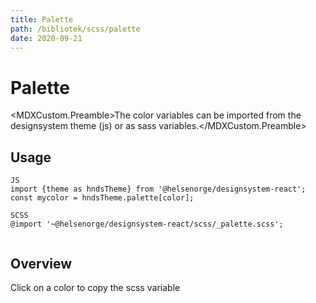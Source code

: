 ```yaml
---
title: Palette
path: /bibliotek/scss/palette
date: 2020-09-21
---
```



# Palette

<MDXCustom.Preamble>The color variables can be imported from the designsystem theme (js) or as sass variables.</MDXCustom.Preamble>

## Usage

```
JS
import {theme as hndsTheme} from '@helsenorge/designsystem-react';
const mycolor = hndsTheme.palette[color];
```

```
SCSS
@import '~@helsenorge/designsystem-react/scss/_palette.scss';


```

## Overview

<p>Click on a color to copy the scss variable</p>
<MDXCustom.ColorWall></MDXCustom.ColorWall>
